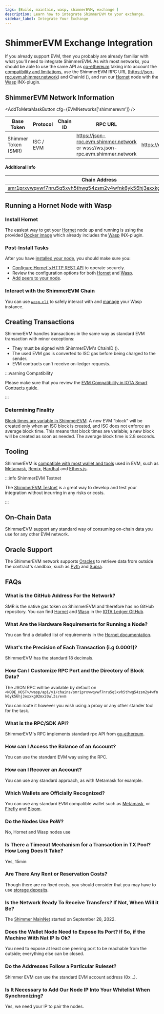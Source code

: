 ```yaml
---
tags: [Build, maintain, wasp, shimmerEVM, exchange ]
description: Learn how to integrate ShimmerEVM to your exchange.  
sidebar_label: Integrate Your Exchange
---
```


# ShimmerEVM Exchange Integration

If you already support EVM, then you probably are already familiar with what you'll need to integrate ShimmerEVM. As
with most networks, you should be able to use the same API as [go-ethereum](https://geth.ethereum.org/) taking into account the
[compatibility and limitations](../getting-started/compatibility.md), use the ShimmerEVM RPC
URL (https://json-rpc.evm.shimmer.network) and ChainId (<ChainId url='https://json-rpc.evm.shimmer.network'/>), and run
our [Hornet](/hornet/welcome/) node with the [Wasp](/wasp/running-a-node/) INX-plugin.

## ShimmerEVM Network Information

<AddToMetaMaskButton cfg={EVMNetworks['shimmerevm']} />

| Base Token          | Protocol  | Chain ID                                              | RPC URL                                                                       | Explorer                             |
|---------------------|-----------|-------------------------------------------------------|-------------------------------------------------------------------------------|--------------------------------------|
| Shimmer Token (SMR) | ISC / EVM | <ChainId url='https://json-rpc.evm.shimmer.network'/> | https://json-rpc.evm.shimmer.network or wss://ws.json-rpc.evm.shimmer.network | https://explorer.evm.shimmer.network |

#### Additional Info

| Chain Address                                                                                                                                                                    | Alias ID                                                           |
|----------------------------------------------------------------------------------------------------------------------------------------------------------------------------------|--------------------------------------------------------------------|
| [smr1prxvwqvwf7nru5q5xvh5thwg54zsm2y4wfnk6yk56hj3exxkg92mx20wl3s](https://explorer.shimmer.network/shimmer/addr/smr1prxvwqvwf7nru5q5xvh5thwg54zsm2y4wfnk6yk56hj3exxkg92mx20wl3s) | 0xccc7018e4fa63e5014332f45ddc8a5450da89572676d12d4d5e51c98d64155b3 |

## Running a Hornet Node with Wasp

### Install Hornet

The easiest way to get your [Hornet](/hornet/welcome/) node up and running is using the
provided [Docker image](/hornet/how_tos/using_docker/) which already includes the [Wasp](/wasp/running-a-node/)
INX-plugin.

### Post-Install Tasks

After you have [installed your node](#install-hornet), you should make sure you:

* [Configure Hornet's HTTP REST API](/hornet/how_tos/post_installation/#configuring-http-rest-api) to operate securely.
* Review the configuration options for both
[Hornet](/hornet/references/configuration/) and [Wasp](/wasp/configuration/).
* [Add peers to your node](/hornet/references/peering/).

### Interact with the ShimmerEVM Chain

You can use [`wasp-cli`](/wasp-cli/how-tos/wasp-cli/) to safely interact with
and [manage](wasp-cli/how-tos/chain-management/) your Wasp instance.

## Creating Transactions

ShimmerEVM handles transactions in the same way as standard EVM transaction with minor exceptions:

- They must be signed with ShimmerEVM's ChainID (<ChainId url='https://json-rpc.evm.shimmer.network'/>).
- The used EVM gas is converted to ISC gas before being charged to the sender.
- EVM contracts can't receive on-ledger requests.

:::warning Compatibility

Please make sure that you review
the [EVM Compatibility in IOTA Smart Contracts guide](../getting-started/compatibility.md#on-ledger-requests).

:::

### Determining Finality

[Block times are variable in ShimmerEVM](../getting-started/compatibility.md#no-enforced-block-time). A new EVM "block"
will be created only when an ISC block is created, and ISC does not enforce an average block time. This means that block
times are variable; a new block will be created as soon as needed. The average block time is 2.8 seconds.

## Tooling

ShimmerEVM is [compatible with most wallet and tools](../getting-started/compatible-tools.md) used
in EVM, such as [Metamask](../getting-started/compatible-tools.md#metamask), [Remix](../getting-started/compatible-tools.md#remix),
[Hardhat](../getting-started/compatible-tools.md#hardhat) and [Ethers.js](../getting-started/compatible-tools.md#ethersjsweb3js).

:::info ShimmerEVM Testnet

The [ShimmerEVM Testnet](/build/networks-endpoints/#testnet-evm) is a great way to develop and test your integration
without incurring in any risks or costs.

:::

## On-Chain Data

ShimmerEVM support any standard way of consuming on-chain data you use for any other EVM network.

## Oracle Support

The ShimmerEVM network supports [Oracles](/build/oracles/) to retrieve data from outside the contract's sandbox, such as
[Pyth](/build/oracles#pyth) and [Supra](/build/oracles#supra).

## FAQs

### What is the GitHub Address For the Network?

SMR is the native gas token on ShimmerEVM and therefore has no GitHub repository. You can
find [Hornet](https://github.com/iotaledger/hornet) and [Wasp](https://github.com/iotaledger/wasp) in
the [IOTA Ledger GitHub](https://github.com/iotaledger/).

### What Are the Hardware Requirements for Running a Node?

You can find a detailed list of requirements in
the [Hornet documentation](/hornet/getting_started/#recommended-requirements).

### What's the Precision of Each Transaction (i.g 0.0001)?

ShimmerEVM has the standard 18 decimals.

### How Can I Customize RPC Port and the Directory of Block Data?

The JSON RPC will be available by default on
`<NODE_HOST>/wasp/api/v1/chains/smr1prxvwqvwf7nru5q5xvh5thwg54zsm2y4wfnk6yk56hj3exxkg92mx20wl3s/evm`

You can route it however you wish using a proxy or any other stander tool for the task.

### What is the RPC/SDK API?

ShimmerEVM's RPC implements standard rpc API from [go-ethereum](https://geth.ethereum.org/).

### How can I Access the Balance of an Account?

You can use the standard EVM way using the RPC.

### How can I Recover an Account?

You can use any standard approach, as with Metamask for example.

### Which Wallets are Officially Recognized?

You can use any standard EVM compatible wallet such as [Metamask](https://metamask.io/),
or [Firefly](/get-started/wallets/firefly/) and [Bloom](/get-started/wallets/bloom/).

### Do the Nodes Use PoW?

No, Hornet and Wasp nodes use

### Is There a Timeout Mechanism for a Transaction in TX Pool? How Long Does It Take?

Yes, 15min

### Are There Any Rent or Reservation Costs?

Though there are no fixed costs, you should consider that you may have to
use [storage deposits](/learn/protocols/stardust/core-concepts/storage-deposit/).

### Is the Network Ready To Receive Transfers? If Not, When Will it Be?

The [Shimmer MainNet](/build/networks-endpoints/#shimmer) started on September 28, 2022.

### Does the Wallet Node Need to Expose Its Port? If So, if the Machine With Nat IP Is Ok?

You need to expose at least one peering port to be reachable from the outside; everything else can be closed.

### Do the Addresses Follow a Particular Ruleset?

Shimmer EVM can use the standard EVM account address (0x...).

### Is It Necessary to Add Our Node IP Into Your Whitelist When Synchronizing?

Yes, we need your IP to pair the nodes.
